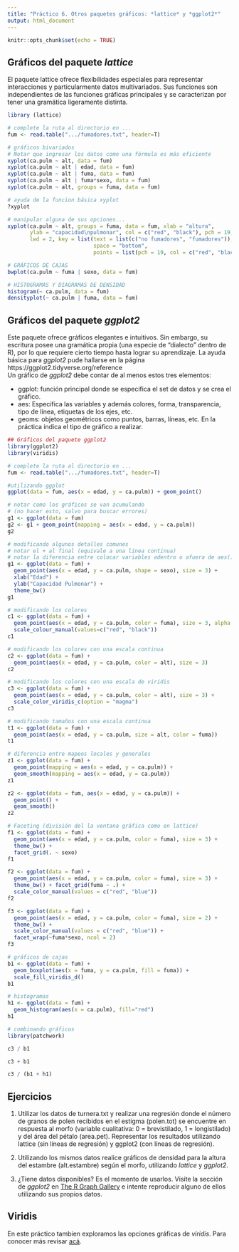 ```yaml
---
title: "Práctico 6. Otros paquetes gráficos: *lattice* y *ggplot2*"
output: html_document
---
```


```r
knitr::opts_chunk$set(echo = TRUE)
```

## Gráficos del paquete *lattice*

El paquete lattice ofrece flexibilidades especiales para representar interacciones y particularmente datos multivariados. Sus funciones son independientes de las funciones gráficas principales y se caracterizan por tener una gramática ligeramente distinta.   

```R
library (lattice)

# complete la ruta al directorio en ...
fum <- read.table(".../fumadores.txt", header=T)

# gráficos bivariados
# Notar que ingresar los datos como una fórmula es más eficiente
xyplot(ca.pulm ~ alt, data = fum)
xyplot(ca.pulm ~ alt | edad, data = fum)
xyplot(ca.pulm ~ alt | fuma, data = fum)
xyplot(ca.pulm ~ alt | fuma*sexo, data = fum)
xyplot(ca.pulm ~ alt, groups = fuma, data = fum)

# ayuda de la funcion básica xyplot
?xyplot

# manipular alguna de sus opciones...
xyplot(ca.pulm ~ alt, groups = fuma, data = fum, xlab = "altura", 
       ylab = "capacidad\npulmonar", col = c("red", "black"), pch = 19, 
       lwd = 2, key = list(text = list(c("no fumadores", "fumadores")), 
                           space = "bottom", 
                           points = list(pch = 19, col = c("red", "black"))))

# GRÁFICOS DE CAJAS
bwplot(ca.pulm ~ fuma | sexo, data = fum)

# HISTOGRAMAS Y DIAGRAMAS DE DENSIDAD
histogram(~ ca.pulm, data = fum)
densityplot(~ ca.pulm | fuma, data = fum)
```

## Gráficos del paquete *ggplot2*

Este paquete ofrece gráficos elegantes e intuitivos. Sin embargo, su escritura posee una gramática propia (una especie de "dialecto" dentro de R), por lo que requiere cierto tiempo hasta lograr su aprendizaje. La ayuda básica para *ggplot2* pude hallarse en la página https://ggplot2.tidyverse.org/reference  
Un gráfico de *ggplot2* debe contar de al menos estos tres elementos:  

* ggplot: función principal donde se especifica el set de datos y se crea el gráfico.   
* aes: Especifica las variables y además  colores, forma, transparencia, tipo de línea, etiquetas de los ejes, etc.  
* geoms: objetos geométricos como puntos, barras, líneas, etc. En la práctica indica el tipo de gráfico a realizar.  

```R
## Gráficos del paquete ggplot2
library(ggplot2)
library(viridis)

# complete la ruta al directorio en ...
fum <- read.table(".../fumadores.txt", header=T)

#utilizando ggplot
ggplot(data = fum, aes(x = edad, y = ca.pulm)) + geom_point()    

# notar como los gráficos se van acumulando
# (no hacer esto, salvo para buscar errores)
g1 <- ggplot(data = fum)  
g2 <- g1 + geom_point(mapping = aes(x = edad, y = ca.pulm))
g2    

# modificando algunos detalles comunes
# notar el + al final (equivale a una línea continua)
# notar la diferencia entre colocar variables adentro o afuera de aes()
g1 <- ggplot(data = fum) +
  geom_point(aes(x = edad, y = ca.pulm, shape = sexo), size = 3) +
  xlab("Edad") +
  ylab("Capacidad Pulmonar") +
  theme_bw()
g1

# modificando los colores 
c1 <- ggplot(data = fum) +
  geom_point(aes(x = edad, y = ca.pulm, color = fuma), size = 3, alpha = 0.3) +
  scale_colour_manual(values=c("red", "black"))
c1  

# modificando los colores con una escala continua
c2 <- ggplot(data = fum) +
  geom_point(aes(x = edad, y = ca.pulm, color = alt), size = 3) 
c2  

# modificando los colores con una escala de viridis
c3 <- ggplot(data = fum) +
  geom_point(aes(x = edad, y = ca.pulm, color = alt), size = 3) + 
  scale_color_viridis_c(option = "magma")
c3  

# modificando tamaños con una escala continua
t1 <- ggplot(data = fum) + 
  geom_point(aes(x = edad, y = ca.pulm, size = alt, color = fuma)) 
t1

# diferencia entre mapeos locales y generales
z1 <- ggplot(data = fum) + 
  geom_point(mapping = aes(x = edad, y = ca.pulm)) +
  geom_smooth(mapping = aes(x = edad, y = ca.pulm))
z1

z2 <- ggplot(data = fum, aes(x = edad, y = ca.pulm)) + 
  geom_point() +
  geom_smooth()
z2

# Faceting (división del la ventana gráfica como en lattice)
f1 <- ggplot(data = fum) +
  geom_point(aes(x = edad, y = ca.pulm, color = fuma), size = 3) +
  theme_bw() + 
  facet_grid(. ~ sexo)
f1

f2 <- ggplot(data = fum) + 
  geom_point(aes(x = edad, y = ca.pulm, color = fuma), size = 3) + 
  theme_bw() + facet_grid(fuma ~ .) + 
  scale_color_manual(values = c("red", "blue"))
f2

f3 <- ggplot(data = fum) + 
  geom_point(aes(x = edad, y = ca.pulm, color = fuma), size = 2) + 
  theme_bw() + 
  scale_color_manual(values = c("red", "blue")) +
  facet_wrap(~fuma*sexo, ncol = 2)
f3

# gráficos de cajas
b1 <- ggplot(data = fum) + 
  geom_boxplot(aes(x = fuma, y = ca.pulm, fill = fuma)) +
  scale_fill_viridis_d()
b1

# histogramas
h1 <- ggplot(data = fum) + 
  geom_histogram(aes(x = ca.pulm), fill="red")
h1

# combinando gráficos
library(patchwork)

c3 / b1

c3 + b1

c3 / (b1 + h1)

```

## Ejercicios

1. Utilizar los datos de turnera.txt y realizar una regresión donde el número de granos de polen recibidos en el estigma (polen.tot) se encuentre en respuesta al morfo (variable cualitativa: 0 = brevistilado, 1 = longistilado) y del área del pétalo (area.pet). Representar los resultados utilizando lattice (sin líneas de regresión) y ggplot2 (con líneas de regresión).  

2. Utilizando los mismos datos realice gráficos de densidad para la altura del estambre (alt.estambre) según el morfo, utilizando *lattice* y *ggplot2*.  

3. ¿Tiene datos disponibles? Es el momento de usarlos. Visite la sección de *ggplot2* en [The R Graph Gallery](https://www.r-graph-gallery.com/) e intente reproducir alguno de ellos utilizando sus propios datos.   

## Viridis  

En este práctico tambien exploramos las opciones gráficas de *viridis*. Para conocer más revisar [acá](https://cran.r-project.org/web/packages/viridis/vignettes/intro-to-viridis.html).   